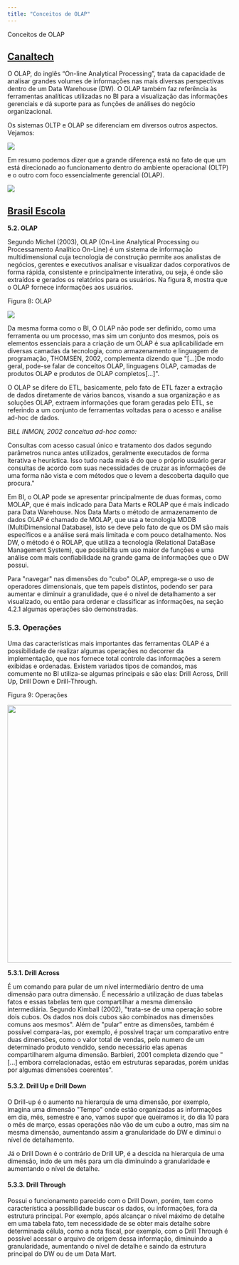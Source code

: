 ```yaml
---
title: "Conceitos de OLAP"
---
```


Conceitos de OLAP

## [Canaltech](https://canaltech.com.br/business-intelligence/o-que-significa-oltp-e-olap-na-pratica/)

O OLAP, do inglês "On-line Analytical Processing", trata da capacidade de analisar grandes volumes de informações nas mais diversas perspectivas dentro de um Data Warehouse (DW). O OLAP também faz referência às ferramentas analíticas utilizadas no BI para a visualização das informações gerenciais e dá suporte para as funções de análises do negócio organizacional.

Os sistemas OLTP e OLAP se diferenciam em diversos outros aspectos. Vejamos:

![](images/olap1.png)

Em resumo podemos dizer que a grande diferença está no fato de que um está direcionado ao funcionamento dentro do ambiente operacional (OLTP) e o outro com foco essencialmente gerencial (OLAP).

![](images/olap2.png)

## [Brasil Escola](https://monografias.brasilescola.uol.com.br/computacao/business-intelligence--tecnicas-ferramentas.htm)

**5.2. OLAP**

Segundo Michel (2003), OLAP (On-Line Analytical Processing ou Processamento Analítico On-Line) é um sistema de informação multidimensional cuja tecnologia de construção permite aos analistas de negócios, gerentes e executivos analisar e visualizar dados corporativos de forma rápida, consistente e principalmente interativa, ou seja, é onde são extraídos e gerados os relatórios para os usuários. Na figura 8, mostra que o OLAP fornece informações aos usuários.

Figura 8: OLAP

![](images/olap2.png)

Da mesma forma como o BI, O OLAP não pode ser definido, como uma ferramenta ou um processo, mas sim um conjunto dos mesmos, pois os elementos essenciais para a criação de um OLAP é sua aplicabilidade em diversas camadas da tecnologia, como armazenamento e linguagem de programação, THOMSEN, 2002, complementa dizendo que \"\[\...\]De modo geral, pode-se falar de conceitos OLAP, linguagens OLAP, camadas de produtos OLAP e produtos de OLAP completos\[\...\]\".

O OLAP se difere do ETL, basicamente, pelo fato de ETL fazer a extração de dados diretamente de vários bancos, visando a sua organização e as soluções OLAP, extraem informações que foram geradas pelo ETL, se referindo a um conjunto de ferramentas voltadas para o acesso e análise ad-hoc de dados.

*BILL INMON, 2002 conceitua ad-hoc como:*

Consultas com acesso casual único e tratamento dos dados segundo parâmetros nunca antes utilizados, geralmente executados de forma iterativa e heurística. Isso tudo nada mais é do que o próprio usuário gerar consultas de acordo com suas necessidades de cruzar as informações de uma forma não vista e com métodos que o levem a descoberta daquilo que procura.\"

Em BI, o OLAP pode se apresentar principalmente de duas formas, como MOLAP, que é mais indicado para Data Marts e ROLAP que é mais indicado para Data Warehouse. Nos Data Marts o método de armazenamento de dados OLAP é chamado de MOLAP, que usa a tecnologia MDDB (MultiDimensional Database), isto se deve pelo fato de que os DM são mais específicos e a análise será mais limitada e com pouco detalhamento. Nos DW, o método é o ROLAP, que utiliza a tecnologia (Relational DataBase Management System), que possibilita um uso maior de funções e uma análise com mais confiabilidade na grande gama de informações que o DW possui.

Para \"navegar\" nas dimensões do \"cubo\" OLAP, emprega-se o uso de operadores dimensionais, que tem papeis distintos, podendo ser para aumentar e diminuir a granulidade, que é o nível de detalhamento a ser visualizado, ou então para ordenar e classificar as informações, na seção 4.2.1 algumas operações são demonstradas.

### **5.3. Operações**

Uma das características mais importantes das ferramentas OLAP é a possibilidade de realizar algumas operações no decorrer da implementação, que nos fornece total controle das informações a serem exibidas e ordenadas. Existem variados tipos de comandos, mas comumente no BI utiliza-se algumas principais e são elas: Drill Across, Drill Up, Drill Down e Drill-Through.

Figura 9: Operações

![](images/dw3.PNG){width="579"}

**5.3.1. Drill Across**

É um comando para pular de um nível intermediário dentro de uma dimensão para outra dimensão. É necessário a utilização de duas tabelas fatos e essas tabelas tem que compartilhar a mesma dimensão intermediária. Segundo Kimball (2002), \"trata-se de uma operação sobre dois cubos. Os dados nos dois cubos são combinados nas dimensões comuns aos mesmos\". Além de \"pular\" entre as dimensões, também é possível compara-las, por exemplo, é possível traçar um comparativo entre duas dimensões, como o valor total de vendas, pelo numero de um determinado produto vendido, sendo necessário elas apenas compartilharem alguma dimensão. Barbieri, 2001 completa dizendo que \"\[\...\] embora correlacionadas, estão em estruturas separadas, porém unidas por algumas dimensões coerentes\".

#### **5.3.2. Drill Up e Drill Down**

O Drill-up é o aumento na hierarquia de uma dimensão, por exemplo, imagina uma dimensão \"Tempo\" onde estão organizadas as informações em dia, mês, semestre e ano, vamos supor que queiramos ir, do dia 10 para o mês de março, essas operações não vão de um cubo a outro, mas sim na mesma dimensão, aumentando assim a granularidade do DW e diminui o nível de detalhamento.

Já o Drill Down é o contrário de Drill UP, é a descida na hierarquia de uma dimensão, indo de um mês para um dia diminuindo a granularidade e aumentando o nível de detalhe.

#### **5.3.3. Drill Through**

Possui o funcionamento parecido com o Drill Down, porém, tem como característica a possibilidade buscar os dados, ou informações, fora da estrutura principal. Por exemplo, após alcançar o nível máximo de detalhe em uma tabela fato, tem necessidade de se obter mais detalhe sobre determinada célula, como a nota fiscal, por exemplo, com o Drill Through é possível acessar o arquivo de origem dessa informação, diminuindo a granularidade, aumentando o nível de detalhe e saindo da estrutura principal do DW ou de um Data Mart.
